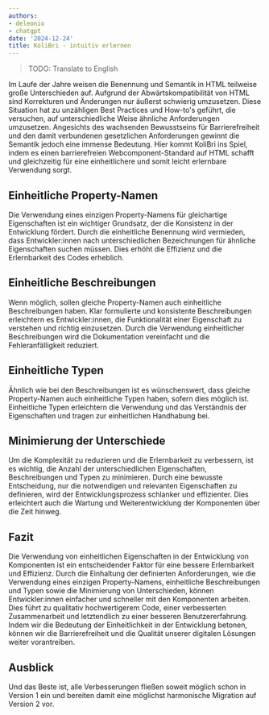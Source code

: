 ```yaml
---
authors:
- deleonio
- chatgpt
date: '2024-12-24'
title: KoliBri - intuitiv erlernen
---
```


> TODO: Translate to English



Im Laufe der Jahre weisen die Benennung und Semantik in HTML teilweise große Unterschieden auf. Aufgrund der Abwärtskompatibilität von HTML sind Korrekturen und Änderungen nur äußerst schwierig umzusetzen. Diese Situation hat zu unzähligen Best Practices und How-to's geführt, die versuchen, auf unterschiedliche Weise ähnliche Anforderungen umzusetzen. Angesichts des wachsenden Bewusstseins für Barrierefreiheit und den damit verbundenen gesetzlichen Anforderungen gewinnt die Semantik jedoch eine immense Bedeutung. Hier kommt KoliBri ins Spiel, indem es einen barrierefreien Webcomponent-Standard auf HTML schafft und gleichzeitig für eine einheitlichere und somit leicht erlernbare Verwendung sorgt.

## Einheitliche Property-Namen

Die Verwendung eines einzigen Property-Namens für gleichartige Eigenschaften ist ein wichtiger Grundsatz, der die Konsistenz in der Entwicklung fördert. Durch die einheitliche Benennung wird vermieden, dass Entwickler:innen nach unterschiedlichen Bezeichnungen für ähnliche Eigenschaften suchen müssen. Dies erhöht die Effizienz und die Erlernbarkeit des Codes erheblich.

## Einheitliche Beschreibungen

Wenn möglich, sollen gleiche Property-Namen auch einheitliche Beschreibungen haben. Klar formulierte und konsistente Beschreibungen erleichtern es Entwickler:innen, die Funktionalität einer Eigenschaft zu verstehen und richtig einzusetzen. Durch die Verwendung einheitlicher Beschreibungen wird die Dokumentation vereinfacht und die Fehleranfälligkeit reduziert.

## Einheitliche Typen

Ähnlich wie bei den Beschreibungen ist es wünschenswert, dass gleiche Property-Namen auch einheitliche Typen haben, sofern dies möglich ist. Einheitliche Typen erleichtern die Verwendung und das Verständnis der Eigenschaften und tragen zur einheitlichen Handhabung bei.

## Minimierung der Unterschiede

Um die Komplexität zu reduzieren und die Erlernbarkeit zu verbessern, ist es wichtig, die Anzahl der unterschiedlichen Eigenschaften, Beschreibungen und Typen zu minimieren. Durch eine bewusste Entscheidung, nur die notwendigen und relevanten Eigenschaften zu definieren, wird der Entwicklungsprozess schlanker und effizienter. Dies erleichtert auch die Wartung und Weiterentwicklung der Komponenten über die Zeit hinweg.

## Fazit

Die Verwendung von einheitlichen Eigenschaften in der Entwicklung von Komponenten ist ein entscheidender Faktor für eine bessere Erlernbarkeit und Effizienz. Durch die Einhaltung der definierten Anforderungen, wie die Verwendung eines einzigen Property-Namens, einheitliche Beschreibungen und Typen sowie die Minimierung von Unterschieden, können Entwickler:innen einfacher und schneller mit den Komponenten arbeiten. Dies führt zu qualitativ hochwertigerem Code, einer verbesserten Zusammenarbeit und letztendlich zu einer besseren Benutzererfahrung. Indem wir die Bedeutung der Einheitlichkeit in der Entwicklung betonen, können wir die Barrierefreiheit und die Qualität unserer digitalen Lösungen weiter vorantreiben.

## Ausblick

Und das Beste ist, alle Verbesserungen fließen soweit möglich schon in Version 1 ein und bereiten damit eine möglichst harmonische Migration auf Version 2 vor.

